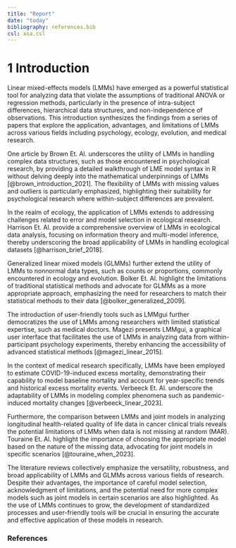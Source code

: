 ```yaml
---
title: "Report"
date: "today"
bibliography: references.bib
csl: asa.csl
---
```


# 1 Introduction

Linear mixed-effects models (LMMs) have emerged as a powerful statistical tool for analyzing data that violate the assumptions of traditional ANOVA or regression methods, particularly in the presence of intra-subject differences, hierarchical data structures, and non-independence of observations. This introduction synthesizes the findings from a series of papers that explore the application, advantages, and limitations of LMMs across various fields including psychology, ecology, evolution, and medical research.

One article by Brown Et. Al. underscores the utility of LMMs in handling complex data structures, such as those encountered in psychological research, by providing a detailed walkthrough of LME model syntax in R without delving deeply into the mathematical underpinnings of LMMs \[@brown_introduction_2021\]. The flexibility of LMMs with missing values and outliers is particularly emphasized, highlighting their suitability for psychological research where within-subject differences are prevalent.

In the realm of ecology, the application of LMMs extends to addressing challenges related to error and model selection in ecological research. Harrison Et. Al. provide a comprehensive overview of LMMs in ecological data analysis, focusing on information theory and multi-model inference, thereby underscoring the broad applicability of LMMs in handling ecological datasets \[@harrison_brief_2018\].

Generalized linear mixed models (GLMMs) further extend the utility of LMMs to nonnormal data types, such as counts or proportions, commonly encountered in ecology and evolution. Bolker Et. Al. highlight the limitations of traditional statistical methods and advocate for GLMMs as a more appropriate approach, emphasizing the need for researchers to match their statistical methods to their data \[@bolker_generalized_2009\].

The introduction of user-friendly tools such as LMMgui further democratizes the use of LMMs among researchers with limited statistical expertise, such as medical doctors. Magezi presents LMMgui, a graphical user interface that facilitates the use of LMMs in analyzing data from within-participant psychology experiments, thereby enhancing the accessibility of advanced statistical methods \[@magezi_linear_2015\].

In the context of medical research specifically, LMMs have been employed to estimate COVID-19-induced excess mortality, demonstrating their capability to model baseline mortality and account for year-specific trends and historical excess mortality events. Verbeeck Et. Al. underscore the adaptability of LMMs in modeling complex phenomena such as pandemic-induced mortality changes \[@verbeeck_linear_2023\].

Furthermore, the comparison between LMMs and joint models in analyzing longitudinal health-related quality of life data in cancer clinical trials reveals the potential limitations of LMMs when data is not missing at random (MAR). Touraine Et. Al. highlight the importance of choosing the appropriate model based on the nature of the missing data, advocating for joint models in specific scenarios \[@touraine_when_2023\].

The literature reviews collectively emphasize the versatility, robustness, and broad applicability of LMMs and GLMMs across various fields of research. Despite their advantages, the importance of careful model selection, acknowledgment of limitations, and the potential need for more complex models such as joint models in certain scenarios are also highlighted. As the use of LMMs continues to grow, the development of standardized processes and user-friendly tools will be crucial in ensuring the accurate and effective application of these models in research.

### References

::: {#refs}
:::